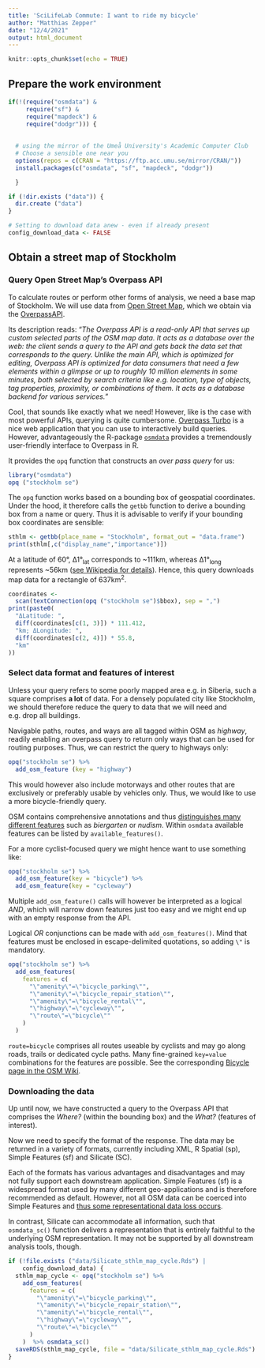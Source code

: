 ```yaml
---
title: 'SciLifeLab Commute: I want to ride my bicycle'
author: "Matthias Zepper"
date: "12/4/2021"
output: html_document
---
```


```r
knitr::opts_chunk$set(echo = TRUE)
```
 
## Prepare the work environment

```r
if(!(require("osmdata") &
     require("sf") &
     require("mapdeck") &
     require("dodgr"))) {
  
  
  # using the mirror of the Umeå University's Academic Computer Club
  # Choose a sensible one near you
  options(repos = c(CRAN = "https://ftp.acc.umu.se/mirror/CRAN/")) 
  install.packages(c("osmdata", "sf", "mapdeck", "dodgr"))

  }

if (!dir.exists ("data")) {
  dir.create ("data")
}

# Setting to download data anew - even if already present
config_download_data <- FALSE
```

## Obtain a street map of Stockholm
### Query Open Street Map's Overpass API
To calculate routes or perform other forms of analysis, we need a base map of Stockholm. We will use data from [Open Street Map](openstreetmap.org), which we obtain via the [OverpassAPI](https://wiki.openstreetmap.org/wiki/Overpass_API).

Its description reads: "*The Overpass API is a read-only API that serves up custom selected parts of the OSM map data. It acts as a database over the web: the client sends a query to the API and gets back the data set that corresponds to the query. Unlike the main API, which is optimized for editing, Overpass API is optimized for data consumers that need a few elements within a glimpse or up to roughly 10 million elements in some minutes, both selected by search criteria like e.g. location, type of objects, tag properties, proximity, or combinations of them. It acts as a database backend for various services.*"

Cool, that sounds like exactly what we need! However, like is the case with most powerful APIs, querying is quite cumbersome. [Overpass Turbo](https://overpass-turbo.eu) is a nice web application that you can use to interactively build queries. However, advantageously the R-package [`osmdata`](https://cran.r-project.org/web/packages/osmdata/index.html) provides a tremendously user-friendly interface to Overpass in R. 

It provides the `opq` function that constructs an *over pass query* for us: 

```r
library("osmdata")
opq ("stockholm se")
```

The `opq` function works based on a bounding box of geospatial coordinates. Under the hood, it therefore calls the `getbb` function to derive a bounding box from a name or query. Thus it is advisable to verify if your bounding box coordinates are sensible: 

```r
sthlm <- getbb(place_name = "Stockholm", format_out = "data.frame")
print(sthlm[,c("display_name","importance")])
```

At a latitude of 60°, Δ1°<sub>lat</sub> corresponds to ~111km, whereas Δ1°<sub>long</sub> represents ~56km ([see Wikipedia for details](https://en.wikipedia.org/wiki/Longitude#Length_of_a_degree_of_longitude)). Hence, this query downloads map data for a rectangle of 637km<sup>2</sup>.

```r
coordinates <-
  scan(textConnection(opq ("stockholm se")$bbox), sep = ",")
print(paste0(
  "ΔLatitude: ",
  diff(coordinates[c(1, 3)]) * 111.412,
  "km; ΔLongitude: ",
  diff(coordinates[c(2, 4)]) * 55.8,
  "km"
))
```
### Select data format and features of interest

Unless your query refers to some poorly mapped area e.g. in Siberia, such a square comprises **a lot** of data. For a densely populated city like Stockholm, we should therefore reduce the query to data that we will need and e.g. drop all buildings. 

Navigable paths, routes, and ways are all tagged within OSM as *highway*, readily enabling an overpass query to return only ways that can be used for routing purposes. Thus, we can restrict the query to highways only:  

```r
opq("stockholm se") %>%
  add_osm_feature (key = "highway")
```

This would however also include motorways and other routes that are exclusively or preferably usable by vehicles only. Thus, we would like to use a more bicycle-friendly query.

OSM contains comprehensive annotations and thus [distinguishes many different features](https://wiki.openstreetmap.org/wiki/Map_features) such as *biergarten* or *nudism*. Within `osmdata` available features can be listed by `available_features()`.  

For a more cyclist-focused query we might hence want to use something like:

```r
opq("stockholm se") %>%
  add_osm_feature(key = "bicycle") %>%
  add_osm_feature(key = "cycleway")
```

Multiple `add_osm_feature()` calls will however be interpreted as a logical *AND*, which will narrow down features just too easy and we might end up with an empty response from the API.  

Logical *OR* conjunctions can be made with `add_osm_features()`. Mind that features must be enclosed in escape-delimited quotations, so adding `\"` is mandatory.  

```r
opq("stockholm se") %>%
  add_osm_features(
    features = c(
      "\"amenity\"=\"bicycle_parking\"",
      "\"amenity\"=\"bicycle_repair_station\"",
      "\"amenity\"=\"bicycle_rental\"",
      "\"highway\"=\"cycleway\"",
      "\"route\"=\"bicycle\""
    )
  )
```

`route=bicycle` comprises all routes useable by cyclists and may go along roads, trails or dedicated cycle paths. Many fine-grained `key=value` combinations for the features are possible. See the corresponding [Bicycle page in the OSM Wiki](https://wiki.openstreetmap.org/wiki/Bicycle).

### Downloading the data

Up until now, we have constructed a query to the Overpass API that comprises the *Where?* (within the bounding box) and the *What?* (features of interest). 

Now we need to specify the format of the response. The data may be returned in a variety of formats, currently including XML, R Spatial (sp), Simple Features (sf) and Silicate (SC). 

Each of the formats has various advantages and disadvantages and may not fully support each downstream application. Simple Features (sf) is a widespread format used by many different geo-applications and is therefore recommended as default. However, not all OSM data can be coerced into Simple Features and [thus some representational data loss occurs](https://docs.ropensci.org/osmdata/articles/osm-sf-translation.html). 

In contrast, Silicate can accommodate all information, such that `osmdata_sc()` function delivers a representation that is entirely faithful to the underlying OSM representation. It may not be supported by all downstream analysis tools, though.  

```r
if (!file.exists ("data/Silicate_sthlm_map_cycle.Rds") |
    config_download_data) {
  sthlm_map_cycle <- opq("stockholm se") %>%
    add_osm_features(
      features = c(
        "\"amenity\"=\"bicycle_parking\"",
        "\"amenity\"=\"bicycle_repair_station\"",
        "\"amenity\"=\"bicycle_rental\"",
        "\"highway\"=\"cycleway\"",
        "\"route\"=\"bicycle\""
      )
    )  %>% osmdata_sc()
  saveRDS(sthlm_map_cycle, file = "data/Silicate_sthlm_map_cycle.Rds")
}
```



